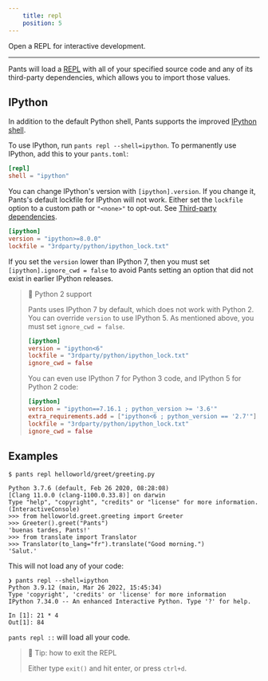```yaml
---
    title: repl
    position: 5
---
```


Open a REPL for interactive development.

---

Pants will load a [REPL](https://en.wikipedia.org/wiki/REPL) with all of your specified source code and any of its third-party dependencies, which allows you to import those values.

IPython
-------

In addition to the default Python shell, Pants supports the improved [IPython shell](https://ipython.org).

To use IPython, run `pants repl --shell=ipython`. To permanently use IPython, add this to your `pants.toml`:

```toml pants.toml
[repl]
shell = "ipython"
```

You can change IPython's version with `[ipython].version`. If you change it, Pants's default lockfile for IPython will not work. Either set the `lockfile` option to a custom path or `"<none>"` to opt-out. See [Third-party dependencies](doc:python-third-party-dependencies#tool-lockfiles).

```toml pants.toml
[ipython]
version = "ipython>=8.0.0"
lockfile = "3rdparty/python/ipython_lock.txt"
```

If you set the `version` lower than IPython 7, then you must set `[ipython].ignore_cwd = false` to avoid Pants setting an option that did not exist in earlier IPython releases.

> 📘 Python 2 support
> 
> Pants uses IPython 7 by default, which does not work with Python 2. You can override `version` to use IPython 5. As mentioned above, you must set `ignore_cwd = false`.
> 
> ```toml
> [ipython]
> version = "ipython<6"
> lockfile = "3rdparty/python/ipython_lock.txt"
> ignore_cwd = false
> ```
> 
> You can even use IPython 7 for Python 3 code, and IPython 5 for Python 2 code:
> 
> ```toml
> [ipython]
> version = "ipython==7.16.1 ; python_version >= '3.6'"
> extra_requirements.add = ["ipython<6 ; python_version == '2.7'"]
> lockfile = "3rdparty/python/ipython_lock.txt"
> ignore_cwd = false
> ```

Examples
--------

```text Shell
$ pants repl helloworld/greet/greeting.py

Python 3.7.6 (default, Feb 26 2020, 08:28:08)
[Clang 11.0.0 (clang-1100.0.33.8)] on darwin
Type "help", "copyright", "credits" or "license" for more information.
(InteractiveConsole)
>>> from helloworld.greet.greeting import Greeter
>>> Greeter().greet("Pants")
'buenas tardes, Pants!'
>>> from translate import Translator
>>> Translator(to_lang="fr").translate("Good morning.")
'Salut.'
```

This will not load any of your code:

```text Shell
❯ pants repl --shell=ipython
Python 3.9.12 (main, Mar 26 2022, 15:45:34)
Type 'copyright', 'credits' or 'license' for more information
IPython 7.34.0 -- An enhanced Interactive Python. Type '?' for help.

In [1]: 21 * 4
Out[1]: 84
```

`pants repl ::` will load all your code.

> 📘 Tip: how to exit the REPL
> 
> Either type `exit()` and hit enter, or press `ctrl+d`.